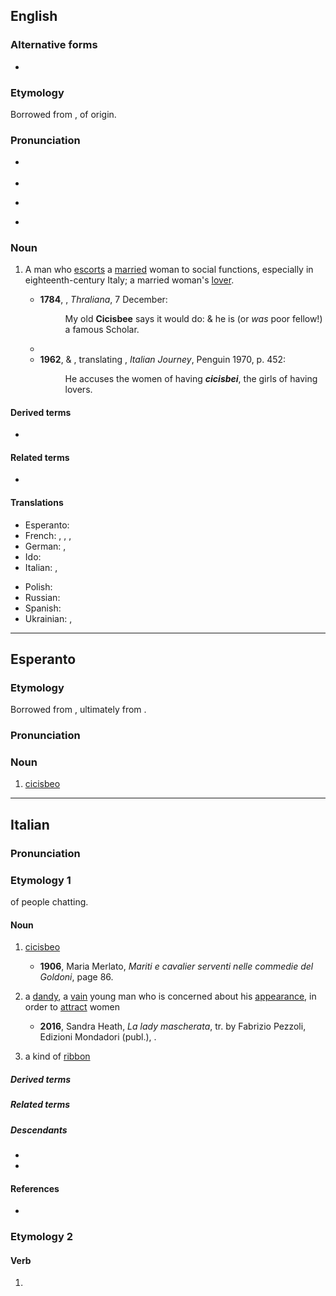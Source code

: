 ==English==

===Alternative forms===
* {{alter|en|cicisbee|sigisbeo}}

===Etymology===
Borrowed from {{bor|en|it|cicisbeo}}, of {{onomatopoeic|en|nocap=1}} origin.

===Pronunciation===
{{wikipedia}}
* {{a|UK}} {{IPA|en|/ˌtʃɪtʃɪzˈbeɪəʊ/}}
* {{audio|en|LL-Q1860 (eng)-Vealhurl-cicisbeo.wav ‎|Audio (UK)}}
* {{a|US}} {{IPA|en|/ˌt͡ʃit͡ʃəzˈbeɪoʊ/}}
* {{rhymes|en|eɪəʊ|s=4}}

===Noun===
{{en-noun|s|cicisbei}}

# {{lb|en|now|chiefly|historical}} A man who [[escort]]s a [[married]] woman to social functions, especially in eighteenth-century Italy; a married woman's [[lover]].
#*'''1784''', {{w|Hester Thrale Piozzi}}, ''Thraliana'', 7 December:
#*:My old '''Cicisbee''' says it would do: & he is (or ''was'' poor fellow!) a famous Scholar.
#* {{quote-book
|en
|year=1957
|author={{w|Lawrence Durrell}}
|title={{w|Justine (Durrell novel)|Justine}}
|passage=Of course a '''''cicisbeo''''' is a normal enough figure in Alexandrian life, but things are going to become socially very boring for you if you go out with those two so much.}}
#*'''1962''', {{w|WH Auden}} & {{w|Elizabeth Mayer}}, translating {{w|JW Goethe}}, ''Italian Journey'', Penguin 1970, p. 452:
#*:He accuses the women of having '''''cicisbei''''', the girls of having lovers.

====Derived terms====
* {{l|en|cicisbeism}}

====Related terms====
*{{l|en|cicisbea}}

====Translations====
{{trans-top|Married woman's gallant or lover}}
* Esperanto: {{t|eo|cicisbeo}}
* French: {{t+|fr|sigisbée|m}}, {{t+|fr|cicisbée|m}}, {{t+|fr|chevalier servant|m}}, {{t+|fr|cavalier servant|m}}
* German: {{t|de|Cicisbeo|m}}, {{t+|de|Hausfreund|m}}
* Ido: {{t+|io|cicisbeo}}
* Italian: {{t+|it|cicisbeo|m}}, {{t|it|cavalier servente|m}}
{{trans-mid}}
* Polish: {{t|pl|cicisbeo|m}}
* Russian: {{t+|ru|чичисбе́й|m}}
* Spanish: {{t|es|chichisbeo|m}}
* Ukrainian: {{t|uk|чичисбе́й|m}}, {{t|uk|чічісбе́й|m}}
{{trans-bottom}}

{{topics|en|People|Nobility}}

----

==Esperanto==

===Etymology===
Borrowed from {{bor|eo|pl|cicisbeo}}, ultimately from {{der|eo|it|cicisbeo}}.

===Pronunciation===
{{eo-IPA|cicizbeo}}

===Noun===
{{eo-noun}}

# [[#English|cicisbeo]]

{{topics|eo|People|Nobility}}

----

==Italian==
{{was fwotd|it|2020|September|16}}

===Pronunciation===
{{it-pr|cicisbèo}}

===Etymology 1===
{{onomatopoeic|it}} of people chatting.

====Noun====
{{it-noun|m}}

# {{lb|it|historical|18th century}} [[#English|cicisbeo]] {{gloss|knightly servant of a high-born lady}}
#* '''1906''', Maria Merlato, ''Mariti e cavalier serventi nelle commedie del Goldoni'', page 86.
#*: {{quote|it|Como abbiamo visto, Beatrice ha un '''cicisbeo'''.|As we have seen, Beatrice has a '''cicisbeo'''.}}
#: {{syn|it|cavalier servente}}
# {{lb|it|by extension}} a [[dandy]], a [[vain]] young man who is concerned about his [[appearance]], {{n-g|especially}} in order to [[attract]] women
#* '''2016''', Sandra Heath, ''La lady mascherata'', tr. by Fabrizio Pezzoli, Edizioni Mondadori (publ.), {{ISBN|8852071407}}.
#*: {{quote|it|Subiva spesso le sgradite attentioni di '''cicisbei''' di quel tipo, e senza eccezioni li teneva a debita distanza.|She often drew the unwanted attention of that kind of '''dandies''', and without fail she kept them at a distance.}}
#: {{syn|it|bellimbusto|damerino|galletto|vagheggino|zerbinotto}}
# {{lb|it|historical|18th century|figurative}} a kind of [[ribbon]]

=====Derived terms=====
{{der2|it|cicisbeare|cicisbeismo}}

=====Related terms=====
{{rel2|it|cicisbea|cicisbeatura}}

=====Descendants=====
* {{desc|fr|sigisbée|bor=1}}
* {{desc|es|chichifo|bor=1}}

====References====
* {{R:it:Trec}}

===Etymology 2===
{{nonlemma}}

====Verb====
{{head|it|verb form}}

# {{infl of|it|cicisbeare||1|s|pres|ind}}

{{C|it|Occupations|People|Nobility}}